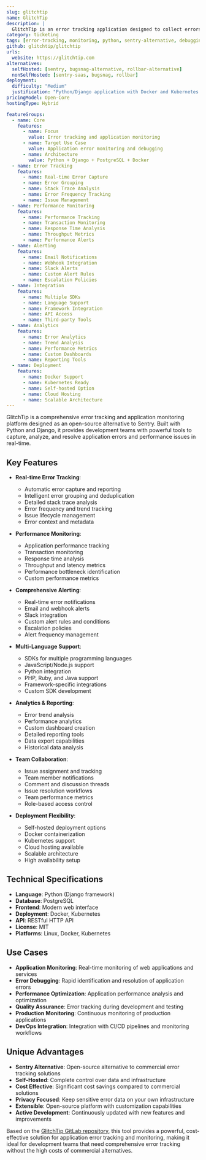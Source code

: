 ```yaml
---
slug: glitchtip
name: GlitchTip
description: |
  GlitchTip is an error tracking application designed to collect errors reported by your applications. It provides comprehensive error monitoring, performance tracking, and issue management capabilities for development teams to identify and resolve application issues quickly.
category: ticketing
tags: [error-tracking, monitoring, python, sentry-alternative, debugging]
github: glitchtip/glitchtip
urls:
  website: https://glitchtip.com
alternatives:
  selfHosted: [sentry, bugsnag-alternative, rollbar-alternative]
  nonSelfHosted: [sentry-saas, bugsnag, rollbar]
deployment:
  difficulty: "Medium"
  justification: "Python/Django application with Docker and Kubernetes support. Requires database setup and configuration for production deployment."
pricingModel: Open-Core
hostingType: Hybrid

featureGroups:
  - name: Core
    features:
      - name: Focus
        value: Error tracking and application monitoring
      - name: Target Use Case
        value: Application error monitoring and debugging
      - name: Architecture
        value: Python + Django + PostgreSQL + Docker
  - name: Error Tracking
    features:
      - name: Real-time Error Capture
      - name: Error Grouping
      - name: Stack Trace Analysis
      - name: Error Frequency Tracking
      - name: Issue Management
  - name: Performance Monitoring
    features:
      - name: Performance Tracking
      - name: Transaction Monitoring
      - name: Response Time Analysis
      - name: Throughput Metrics
      - name: Performance Alerts
  - name: Alerting
    features:
      - name: Email Notifications
      - name: Webhook Integration
      - name: Slack Alerts
      - name: Custom Alert Rules
      - name: Escalation Policies
  - name: Integration
    features:
      - name: Multiple SDKs
      - name: Language Support
      - name: Framework Integration
      - name: API Access
      - name: Third-party Tools
  - name: Analytics
    features:
      - name: Error Analytics
      - name: Trend Analysis
      - name: Performance Metrics
      - name: Custom Dashboards
      - name: Reporting Tools
  - name: Deployment
    features:
      - name: Docker Support
      - name: Kubernetes Ready
      - name: Self-hosted Option
      - name: Cloud Hosting
      - name: Scalable Architecture
---
```


GlitchTip is a comprehensive error tracking and application monitoring platform designed as an open-source alternative to Sentry. Built with Python and Django, it provides development teams with powerful tools to capture, analyze, and resolve application errors and performance issues in real-time.

## Key Features

- **Real-time Error Tracking**:

  - Automatic error capture and reporting
  - Intelligent error grouping and deduplication
  - Detailed stack trace analysis
  - Error frequency and trend tracking
  - Issue lifecycle management
  - Error context and metadata

- **Performance Monitoring**:

  - Application performance tracking
  - Transaction monitoring
  - Response time analysis
  - Throughput and latency metrics
  - Performance bottleneck identification
  - Custom performance metrics

- **Comprehensive Alerting**:

  - Real-time error notifications
  - Email and webhook alerts
  - Slack integration
  - Custom alert rules and conditions
  - Escalation policies
  - Alert frequency management

- **Multi-Language Support**:

  - SDKs for multiple programming languages
  - JavaScript/Node.js support
  - Python integration
  - PHP, Ruby, and Java support
  - Framework-specific integrations
  - Custom SDK development

- **Analytics & Reporting**:

  - Error trend analysis
  - Performance analytics
  - Custom dashboard creation
  - Detailed reporting tools
  - Data export capabilities
  - Historical data analysis

- **Team Collaboration**:

  - Issue assignment and tracking
  - Team member notifications
  - Comment and discussion threads
  - Issue resolution workflows
  - Team performance metrics
  - Role-based access control

- **Deployment Flexibility**:
  - Self-hosted deployment options
  - Docker containerization
  - Kubernetes support
  - Cloud hosting available
  - Scalable architecture
  - High availability setup

## Technical Specifications

- **Language**: Python (Django framework)
- **Database**: PostgreSQL
- **Frontend**: Modern web interface
- **Deployment**: Docker, Kubernetes
- **API**: RESTful HTTP API
- **License**: MIT
- **Platforms**: Linux, Docker, Kubernetes

## Use Cases

- **Application Monitoring**: Real-time monitoring of web applications and services
- **Error Debugging**: Rapid identification and resolution of application errors
- **Performance Optimization**: Application performance analysis and optimization
- **Quality Assurance**: Error tracking during development and testing
- **Production Monitoring**: Continuous monitoring of production applications
- **DevOps Integration**: Integration with CI/CD pipelines and monitoring workflows

## Unique Advantages

- **Sentry Alternative**: Open-source alternative to commercial error tracking solutions
- **Self-Hosted**: Complete control over data and infrastructure
- **Cost Effective**: Significant cost savings compared to commercial solutions
- **Privacy Focused**: Keep sensitive error data on your own infrastructure
- **Extensible**: Open-source platform with customization capabilities
- **Active Development**: Continuously updated with new features and improvements

Based on the [GlitchTip GitLab repository](https://gitlab.com/glitchtip/glitchtip), this tool provides a powerful, cost-effective solution for application error tracking and monitoring, making it ideal for development teams that need comprehensive error tracking without the high costs of commercial alternatives.
